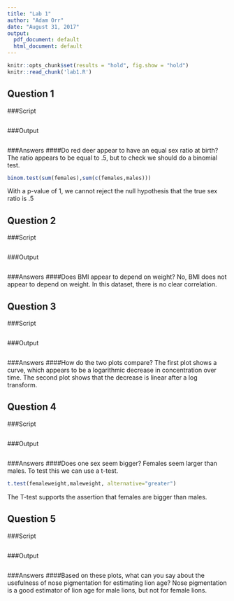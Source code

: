 ```yaml
---
title: "Lab 1"
author: "Adam Orr"
date: "August 31, 2017"
output:
  pdf_document: default
  html_document: default
---
```




```r
knitr::opts_chunk$set(results = "hold", fig.show = "hold")
knitr::read_chunk('lab1.R')
```

## Question 1
###Script
```r
```

###Output
```r
```

###Answers
####Do red deer appear to have an equal sex ratio at birth?
The ratio appears to be equal to .5, but to check we should do a binomial test.
```r
binom.test(sum(females),sum(c(females,males)))
```
With a p-value of 1, we cannot reject the null hypothesis that the true sex ratio is .5

## Question 2
###Script
```r
```
###Output
```r
```

###Answers
####Does BMI appear to depend on weight?
No, BMI does not appear to depend on weight. In this dataset, there is no clear correlation.

## Question 3
###Script
```r
```
###Output
```r
```

###Answers
####How do the two plots compare?
The first plot shows a curve, which appears to be a logarithmic decrease in concentration over time. 
The second plot shows that the decrease is linear after a log transform.

## Question 4
###Script
```r
```
###Output
```r
```

###Answers
####Does one sex seem bigger?
Females seem larger than males. To test this we can use a t-test.
```r
t.test(femaleweight,maleweight, alternative="greater")
```
The T-test supports the assertion that females are bigger than males.


## Question 5
###Script
```r
```
###Output
```r
```

###Answers
####Based on these plots, what can you say about the usefulness of nose pigmentation for estimating lion age?
Nose pigmentation is a good estimator of lion age for male lions, but not for female lions.


